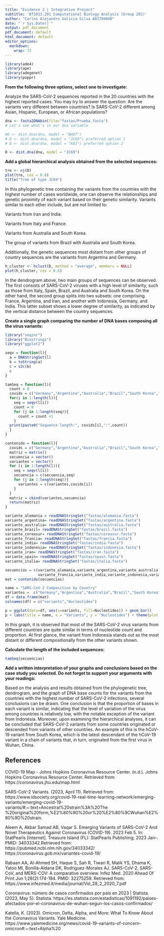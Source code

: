 ---
title: "Evidence 2 | Integrative Project"
subtitle: 'BT1013.201 Computational Biology Analysis (Group 201)'
author: "Carlos Alejandro Galicia Silva A01709890"
date: "`r Sys.Date()`"
output: pdf_document
pdf_document: default
html_document: default
editor_options: 
  markdown: 
    wrap: 72
---


```{r, message=FALSE, echo=FALSE, warning=FALSE }
library(ade4)
library(ape)
library(adegenet)
library(poppr)
```


**From the following three options, select one to investigate:**

Analyze the SARS-CoV-2 sequences reported in the 20 countries with the highest reported cases. You may try to answer the question: Are the variants very different between countries? Is SARS-CoV-2 different among Asian, Hispanic, European, or African populations?
```{r, message=FALSE, echo=FALSE, warning=FALSE}
dna <- fasta2DNAbin(file="fastas/Prueba.fasta")
# Let's see what's in our dna variable
```
```{r, echo=FALSE}

#D <- dist.dna(dna, model = "BH87")
# D <- dist.dna(dna, model = "JC69") preferred option 1
# D <- dist.dna(dna, model = "K81") preferred option 2

D <- dist.dna(dna, model = "JC69")
```


**Add a global hierarchical analysis obtained from the selected sequences:**

```{r fig1, fig.height = 15, fig.width= 8, echo=FALSE}
tre <- nj(D)
plot(tre, cex = 0.6)
title("Tree of type JC69")
```

In this phylogenetic tree containing the variants from the countries with the highest number of cases worldwide, one can observe the relationships and genetic proximity of each variant based on their genetic similarity. Variants similar to each other include, but are not limited to:

  Variants from Iran and India.

  Variants from Italy and France.

  Variants from Australia and South Korea.

  The group of variants from Brazil with Australia and South Korea.

Additionally, the genetic sequences most distant from other groups of country sequences are the variants from Argentina and Germany.

```{r fig2, fig.height = 6, fig.width= 9, echo=FALSE}
h_cluster <- hclust(D, method = "average", members = NULL)
plot(h_cluster, cex = 0.6)
```
In the dendrogram above, two main groups of sequences can be observed. The first consists of SARS-CoV-2 viruses with a high level of similarity, such as those from Italy, Spain, Brazil, and Australia and South Korea. On the other hand, the second group splits into two subsets: one comprising France, Argentina, and Iran, and another with Indonesia, Germany, and India. This latter subset shows a lower degree of similarity, as indicated by the vertical distance between the country sequences.

**Create a single graph comparing the number of DNA bases composing all the virus variants:**

```{r fig3,fig.width= 9 ,message=FALSE, echo=FALSE, warning=FALSE}
library("seqinr")
library("Biostrings")
library("ggplot2")

seqv = function(l){
  a = DNAStringSet(l)
  b = toString(a)
  c = s2c(b)
  c
}

tamSeq = function(l){
  count = 0
  covids = c("Germany","Argentina","Australia","Brazil","South Korea","France","India","Indonesia","Iran","Spain","Italy")
  for(i in 1:length(l)){
    seq = seqv(l[i])
    count = 0
    for (j in 1:length(seq)){
      count = count +1
    }
  print(paste0("Sequence length:", covids[i],":",count))
  }
}

contenido = function(l){
  covids = c("Germany","Argentina","Australia","Brazil","South Korea","France","India","Indonesia","Iran","Spain","Italy")
  matriz = matrix()
  secuencia = vector()
  variantes = vector()
  for (i in 1:length(l)){
    seq = seqv(l[i])
    secuencia = c(secuencia,seq)
    for (j in 1:length(seq)){
      variantes = c(variantes,covids[i])
    }
  }
  matriz = cbind(variantes,secuencia)
  return(matriz)
}

variante_alemania = readDNAStringSet("fastas/alemania.fasta")
variante_argentina= readDNAStringSet("fastas/argentina.fasta")
variante_australia= readDNAStringSet("fastas/australia.fasta")
variante_brazil= readDNAStringSet("fastas/brazil.fasta")
variante_coreasur= readDNAStringSet("fastas/coreasur.fasta")
variante_francia= readDNAStringSet("fastas/francia.fasta")
variante_india= readDNAStringSet("fastas/india.fasta")
variante_indonesia= readDNAStringSet("fastas/indonesia.fasta")
variante_iran= readDNAStringSet("fastas/iran.fasta")
variante_spain= readDNAStringSet("fastas/spain.fasta")
variante_italia= readDNAStringSet("fastas/italia.fasta")

secuencias = c(variante_alemania,variante_argentina,variante_australia,variante_brazil,variante_coreasur,
               variante_francia,variante_india,variante_indonesia,variante_iran,variante_spain,variante_italia)
mat = contenido(secuencias)

name = "SARS-CoV-2 Composition by Country"
variantes =  c("Germany","Argentina","Australia","Brazil","South Korea","France","India","Indonesia","Iran","Spain","Italy")
df = data.frame(mat)
colnames(df) = c("variants","Nucleotides")

p = ggplot(data=df, aes(x=variants, fill=Nucleotides)) + geom_bar()
p + labs(title = name, x = "Variants", y = "Nucleotides") + theme(plot.title = element_text(hjust = .5))

```
In this graph, it is observed that most of the SARS-CoV-2 virus variants from different countries are quite similar in terms of nucleotide count and proportion. At first glance, the variant from Indonesia stands out as the most distant or different compositionally from the other variants shown.


**Calculate the length of the included sequences:**

```{r,echo=FALSE}
tamSeq(secuencias)
```

**Add a written interpretation of your graphs and conclusions based on the case study you selected. Do not forget to support your arguments with your readings:**

Based on the analysis and results obtained from the phylogenetic tree, dendrogram, and the graph of DNA base counts for the variants from the countries with the highest number of SARS-CoV-2 infections, several conclusions can be drawn. One conclusion is that the proportion of bases in each variant is similar, indicating that the level of variation of the virus among countries is relatively low, with the notable exception of the variant from Indonesia. Moreover, upon examining the hierarchical analyses, it can be concluded that SARS-CoV-2 variants from some countries originated or descended from variants of other countries. An example of this is the hCoV-19 variant from South Korea, which is the latest descendant of the hCoV-19 variant in a chain of variants that, in turn, originated from the first virus in Wuhan, China.



\newpage
## References

COVID-19 Map - Johns Hopkins Coronavirus Resource Center. (n.d.). Johns Hopkins Coronavirus Resource Center. Retrieved from: https://coronavirus.jhu.edu/map.html

SARS-CoV-2 Variants. (2023, April 11). Retrieved from: https://www.idsociety.org/covid-19-real-time-learning-network/emerging-variants/emerging-covid-19-variants/#:~:text=Ancestral%20strain%3A%20The
%20original%20form,%E2%80%9D%20or%20%E2%80%9CWuhan%E2%80%9D%20strain.

Aleem A, Akbar Samad AB, Vaqar S. Emerging Variants of SARS-CoV-2 And Novel Therapeutics Against Coronavirus (COVID-19). 2023 Feb 5. In: StatPearls [Internet]. Treasure Island (FL): StatPearls Publishing; 2023 Jan–. PMID: 34033342.Retrieved from: https://pubmed.ncbi.nlm.nih.gov/34033342/
https://coronavirus.gob.mx/variantes-covid-19/

Rabaan AA, Al-Ahmed SH, Haque S, Sah R, Tiwari R, Malik YS, Dhama K, Yatoo MI, Bonilla-Aldana DK, Rodriguez-Morales AJ. SARS-CoV-2, SARS-CoV, and MERS-COV: A comparative overview. Infez Med. 2020 Ahead Of Print Jun 1;28(2):174-184. PMID: 32275259. Retrieved from: https://www.infezmed.it/media/journal/Vol_28_2_2020_7.pdf

Coronavirus: número de casos confirmados por país en 2023 | Statista. (2023, May 5). Statista. https://es.statista.com/estadisticas/1091192/paises-afectados-por-el-coronavirus-de-wuhan-segun-los-casos-confirmados/

Katella, K. (2023). Omicron, Delta, Alpha, and More: What To Know About the Coronavirus Variants. Yale Medicine. https://www.yalemedicine.org/news/covid-19-variants-of-concern-omicron#:~:text=Alpha%20
